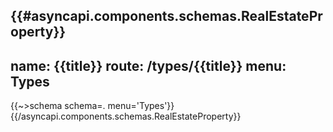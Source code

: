 {{#asyncapi.components.schemas.RealEstateProperty}}
---
name: {{title}}
route: /types/{{title}}
menu: Types
---
{{~>schema schema=. menu='Types'}}
{{/asyncapi.components.schemas.RealEstateProperty}}